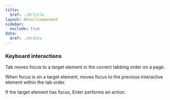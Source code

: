 ```yaml
---
title:
  $ref: ./#/title
layout: DetailComponent
sidebar:
  exclude: true
data:
  $ref: ./#/data
---
```


### Keyboard interactions

<KeyboardControls>
<KeyboardControl keyOrCombos="Tab">

Tab moves focus to a target element in the correct tabbing order on a page.

</KeyboardControl>
<KeyboardControl keyOrCombos="Shift + Tab">

When focus is on a target element, moves focus to the previous interactive element within the tab order.

</KeyboardControl>
<KeyboardControl keyOrCombos="Enter">

If the target element has focus, Enter performs an action.

</KeyboardControl>
</KeyboardControls>
